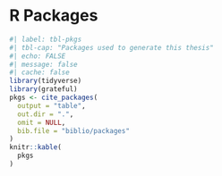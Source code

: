 # R Packages
<!-- if you want to use that, be sure to run the cell below before rendering the
document for the first time -->

```r
#| label: tbl-pkgs
#| tbl-cap: "Packages used to generate this thesis"
#| echo: FALSE
#| message: false
#| cache: false
library(tidyverse)
library(grateful)
pkgs <- cite_packages(
  output = "table",
  out.dir = ".",
  omit = NULL,
  bib.file = "biblio/packages"
)
knitr::kable(
  pkgs
)
```


